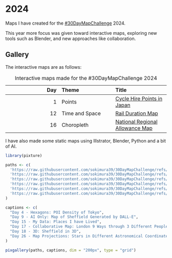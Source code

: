 # 2024 {.unnumbered}

Maps I have created for the [\#30DayMapChallenge](https://30daymapchallenge.com/)  2024.

This year more focus was given toward interactive maps, exploring new tools such as Blender, and new approaches like collaboration.

## Gallery

The interactive maps are as follows:

| Day | Theme | Title |
| ---: | :--- | :--- |
| 1 | Points | [Cycle Hire Points in Japan]( https://sokimura39.github.io/odpt_data_map/cycles.html) |
| 12 | Time and Space | [Rail Duration Map]( https://sokimura39.github.io/odpt_data_map/durations.html) |
| 16 | Choropleth | [National Regional Allowance Map]( https://sokimura39.github.io/salary_map/) |

: Interactive maps made for the \#30DayMapChallenge 2024

I have also made some static maps using Illstrator, Blender, Python and a bit of AI.

```r
library(pixture)

paths <- c(
  'https://raw.githubusercontent.com/sokimura39/30DayMapChallenge/refs/heads/master/2024/Maps/Day04.png',
  'https://raw.githubusercontent.com/sokimura39/30DayMapChallenge/refs/heads/master/2024/Maps/Day09.png',
  'https://raw.githubusercontent.com/sokimura39/30DayMapChallenge/refs/heads/master/2024/Maps/Day15.png',
  'https://raw.githubusercontent.com/sokimura39/30DayMapChallenge/refs/heads/master/2024/Maps/Day17.png',
  'https://raw.githubusercontent.com/sokimura39/30DayMapChallenge/refs/heads/master/2024/Maps/Day18.png',
  'https://raw.githubusercontent.com/sokimura39/30DayMapChallenge/refs/heads/master/2024/Maps/Day26.png'
)

captions <- c(
  "Day 4 - Hexagons: POI Density of Tokyo",
  "Day 9 - AI Only: Map of Sheffield Generated by DALL-E",
  "Day 15 - My Data: Places I have Lived",
  "Day 17 - Collaborative Map: London 9 Ways through 3 Different People (Collaboration with James Tan Song En, Juan Esteban Lamilla Cuellar)",
  "Day 18 - 3D: Sheffield in 3D",
  "Day 26 - Map Projections: Stars in Different Astronomical Coordinate Systems"
)

pixgallery(paths, captions, dim = "200px", type = "grid")

```
